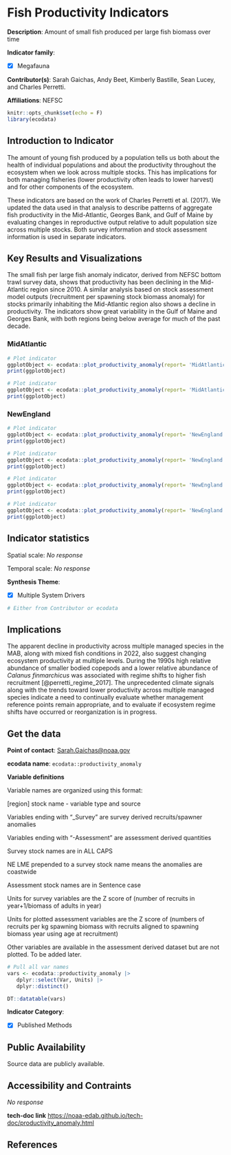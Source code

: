 # Fish Productivity Indicators

**Description**: Amount of small fish produced per large fish biomass over time

**Indicator family**: 

- [X] Megafauna


**Contributor(s)**: Sarah Gaichas, Andy Beet, Kimberly Bastille, Sean Lucey, and Charles Perretti.

**Affiliations**: NEFSC

```{r echo=FALSE}
knitr::opts_chunk$set(echo = F)
library(ecodata)
```
## Introduction to Indicator
The amount of young fish produced by a population tells us both about the health of individual populations and about the productivity throughout the ecosystem when we look across multiple stocks. This has implications for both managing fisheries (lower productivity often leads to lower harvest) and for other components of the ecosystem. 

These indicators are based on the work of Charles Perretti et al. (2017). We updated the data used in that analysis to describe patterns of aggregate fish productivity in the Mid-Atlantic, Georges Bank, and Gulf of Maine by evaluating changes in reproductive output relative to adult population size across multiple stocks. Both survey information and stock assessment information is used in separate indicators.

## Key Results and Visualizations
The small fish per large fish anomaly indicator, derived from NEFSC bottom trawl survey data, shows that productivity has been declining in the Mid-Atlantic region since 2010.  A similar analysis based on stock assessment model outputs (recruitment per spawning stock biomass anomaly) for stocks primarily inhabiting the Mid-Atlantic region also shows a decline in productivity. The indicators show great variability in the Gulf of Maine and Georges Bank, with both regions being below average for much of the past decade.

### MidAtlantic

```{r plot_productivity_anomalyMidAtlanticanomalyMAB}
# Plot indicator
ggplotObject <- ecodata::plot_productivity_anomaly(report= 'MidAtlantic', varName= 'anomaly' ,EPU= 'MAB')
print(ggplotObject)
```

```{r plot_productivity_anomalyMidAtlanticassessmentMAB}
# Plot indicator
ggplotObject <- ecodata::plot_productivity_anomaly(report= 'MidAtlantic', varName= 'assessment' ,EPU= 'MAB')
print(ggplotObject)
```

### NewEngland

```{r plot_productivity_anomalyNewEnglandanomalyGB}
# Plot indicator
ggplotObject <- ecodata::plot_productivity_anomaly(report= 'NewEngland', varName= 'anomaly' ,EPU= 'GB')
print(ggplotObject)
```

```{r plot_productivity_anomalyNewEnglandanomalyGOM}
# Plot indicator
ggplotObject <- ecodata::plot_productivity_anomaly(report= 'NewEngland', varName= 'anomaly' ,EPU= 'GOM')
print(ggplotObject)
```

```{r plot_productivity_anomalyNewEnglandassessmentGB}
# Plot indicator
ggplotObject <- ecodata::plot_productivity_anomaly(report= 'NewEngland', varName= 'assessment' ,EPU= 'GB')
print(ggplotObject)
```

```{r plot_productivity_anomalyNewEnglandassessmentGOM}
# Plot indicator
ggplotObject <- ecodata::plot_productivity_anomaly(report= 'NewEngland', varName= 'assessment' ,EPU= 'GOM')
print(ggplotObject)
```


## Indicator statistics 
Spatial scale: _No response_

Temporal scale: _No response_

**Synthesis Theme**:

- [X] Multiple System Drivers


```{r autostats_productivity_anomaly}
# Either from Contributor or ecodata
```

## Implications
The apparent decline in productivity across multiple managed species in the MAB, along with mixed fish conditions in 2022, also suggest changing ecosystem productivity at multiple levels. During the 1990s high relative abundance of smaller bodied copepods and a lower relative abundance of *Calanus finmarchicus* was associated with regime shifts to higher fish recruitment [@perretti_regime_2017]. The unprecedented climate signals along with the trends toward lower productivity across multiple managed species indicate a need to continually evaluate whether management reference points remain appropriate, and to evaluate if ecosystem regime shifts have occurred or reorganization is in progress.

## Get the data

**Point of contact**: [Sarah.Gaichas@noaa.gov](mailto:Sarah.Gaichas@noaa.gov){.email}

**ecodata name**: `ecodata::productivity_anomaly`

**Variable definitions**

Variable names are organized using this format: 
[region] stock name - variable type and source  
Variables ending with "_Survey" are survey derived recruits/spawner anomalies 
Variables ending with "-Assessment" are assessment derived quantities 
Survey stock names are in ALL CAPS 
NE LME prepended to a survey stock name means the anomalies are coastwide 
Assessment stock names are in Sentence case  
Units for survey variables are the Z score of (number of recruits in year+1/biomass of adults in year) 
Units for plotted assessment variables are the Z score of (numbers of recruits per kg spawning biomass with recruits aligned to spawning biomass year using age at recruitment) 
Other variables are available in the assessment derived dataset but are not plotted. To be added later.

```{r vars_productivity_anomaly}
# Pull all var names
vars <- ecodata::productivity_anomaly |>
   dplyr::select(Var, Units) |>
   dplyr::distinct()

DT::datatable(vars)
```
**Indicator Category**:

- [X] Published Methods


## Public Availability

Source data are publicly available.

## Accessibility and Contraints

_No response_

**tech-doc link**
<https://noaa-edab.github.io/tech-doc/productivity_anomaly.html>

## References

